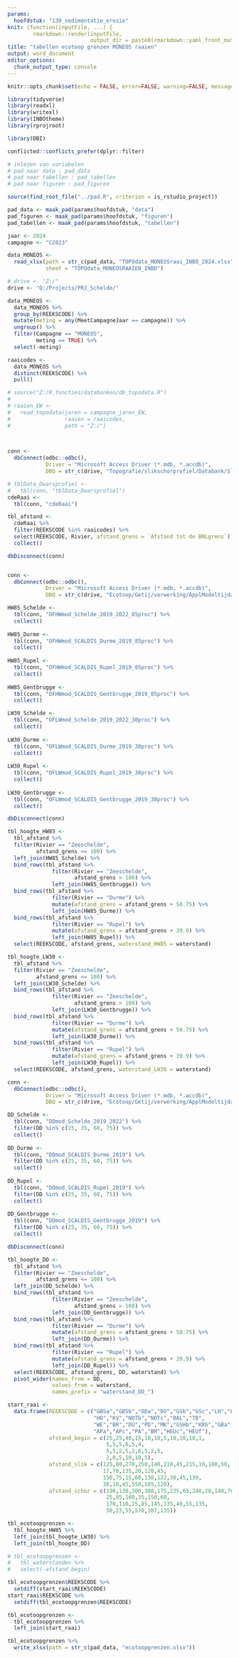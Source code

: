 ```yaml
---
params:
  hoofdstuk: "130_sedimentatie_erosie"
knit: (function(inputFile, ...) {
        rmarkdown::render(inputFile,
                          output_dir = paste0(rmarkdown::yaml_front_matter(inputFile)$params$hoofdstuk, "/output"))})
title: "tabellen ecotoop grenzen MONEOS raaien"
output: word_document
editor_options: 
  chunk_output_type: console
---
```



```r

knitr::opts_chunk$set(echo = FALSE, error=FALSE, warning=FALSE, message=FALSE, cache=FALSE)

```


```r

library(tidyverse)
library(readxl)
library(writexl)
library(INBOtheme)
library(rprojroot)

library(DBI)

conflicted::conflicts_prefer(dplyr::filter)

```


```r

# inlezen van variabelen
# pad naar data : pad_data
# pad naar tabellen : pad_tabellen
# pad naar figuren : pad_figuren

source(find_root_file("../pad.R", criterion = is_rstudio_project))

pad_data <- maak_pad(params$hoofdstuk, "data")
pad_figuren <- maak_pad(params$hoofdstuk, "figuren")
pad_tabellen <- maak_pad(params$hoofdstuk, "tabellen")

```


```r

jaar <- 2024
campagne <- "C2023"

data_MONEOS <- 
  read_xlsx(path = str_c(pad_data, "TOPOdata_MONEOSraai_INBO_2024.xlsx"),
            sheet = "TOPOdata_MONEOSRAAIEN_INBO")

# drive <- "Z:/"
drive <- "Q:/Projects/PRJ_Schelde/"

```


```r

data_MONEOS <-
  data_MONEOS %>% 
  group_by(REEKSCODE) %>% 
  mutate(meting = any(MeetCampagneJaar == campagne)) %>% 
  ungroup() %>% 
  filter(Campagne == "MONEOS",
         meting == TRUE) %>% 
  select(-meting)

raaicodes <- 
  data_MONEOS %>% 
  distinct(REEKSCODE) %>% 
  pull()

```


```r

# source("Z:/R_functies/databanken/db_topodata.R")
# 
# raaien_EW <-
#   read_topodata(jaren = campagne_jaren_EW,
#                 raaien = raaicodes,
#                 path = "Z:/")
 


conn <- 
  dbConnect(odbc::odbc(),
            Driver = "Microsoft Access Driver (*.mdb, *.accdb)",
            DBQ = str_c(drive, "Topografie/slikschorprofiel/Databank/SlikSchorProfiel_data"))

# tblData_Dwarsprofiel <- 
#   tbl(conn, "tblData_Dwarsprofiel")
cdeRaai <- 
  tbl(conn, "cdeRaai")

tbl_afstand <-
  cdeRaai %>% 
  filter(REEKSCODE %in% raaicodes) %>% 
  select(REEKSCODE, Rivier, afstand_grens = `Afstand tot de BNLgrens`) %>% 
  collect()

dbDisconnect(conn)


conn <- 
  dbConnect(odbc::odbc(),
            Driver = "Microsoft Access Driver (*.mdb, *.accdb)",
            DBQ = str_c(drive, "Ecotoop/Getij/verwerking/ApplModeltijdata.mdb"))

HW85_Schelde <-
  tbl(conn, "OFHWmod_Schelde_2019_2022_85proc") %>% 
  collect()
  
HW85_Durme <-
  tbl(conn, "OFHWmod_SCALDIS_Durme_2019_85proc") %>% 
  collect()
  
HW85_Rupel <-
  tbl(conn, "OFHWmod_SCALDIS_Rupel_2019_85proc") %>% 
  collect()
  
HW85_Gentbrugge <-
  tbl(conn, "OFHWmod_SCALDIS_Gentbrugge_2019_85proc") %>% 
  collect()

LW30_Schelde <-
  tbl(conn, "OFLWmod_Schelde_2019_2022_30proc") %>% 
  collect()
  
LW30_Durme <-
  tbl(conn, "OFLWmod_SCALDIS_Durme_2019_30proc") %>% 
  collect()
  
LW30_Rupel <-
  tbl(conn, "OFLWmod_SCALDIS_Rupel_2019_30proc") %>% 
  collect()
  
LW30_Gentbrugge <-
  tbl(conn, "OFLWmod_SCALDIS_Gentbrugge_2019_30proc") %>% 
  collect()

dbDisconnect(conn)

tbl_hoogte_HW85 <-
  tbl_afstand %>% 
  filter(Rivier == "Zeeschelde",
         afstand_grens <= 100) %>% 
  left_join(HW85_Schelde) %>% 
  bind_rows(tbl_afstand %>% 
              filter(Rivier == "Zeeschelde",
                     afstand_grens > 100) %>% 
              left_join(HW85_Gentbrugge)) %>% 
  bind_rows(tbl_afstand %>% 
              filter(Rivier == "Durme") %>% 
              mutate(afstand_grens = afstand_grens + 50.75) %>% 
              left_join(HW85_Durme)) %>% 
  bind_rows(tbl_afstand %>% 
              filter(Rivier == "Rupel") %>% 
              mutate(afstand_grens = afstand_grens + 39.9) %>% 
              left_join(HW85_Rupel)) %>% 
  select(REEKSCODE, afstand_grens, waterstand_HW85 = waterstand)

tbl_hoogte_LW30 <-
  tbl_afstand %>% 
  filter(Rivier == "Zeeschelde",
         afstand_grens <= 100) %>% 
  left_join(LW30_Schelde) %>% 
  bind_rows(tbl_afstand %>% 
              filter(Rivier == "Zeeschelde",
                     afstand_grens > 100) %>% 
              left_join(LW30_Gentbrugge)) %>% 
  bind_rows(tbl_afstand %>% 
              filter(Rivier == "Durme") %>% 
              mutate(afstand_grens = afstand_grens + 50.75) %>% 
              left_join(LW30_Durme)) %>% 
  bind_rows(tbl_afstand %>% 
              filter(Rivier == "Rupel") %>% 
              mutate(afstand_grens = afstand_grens + 39.9) %>% 
              left_join(LW30_Rupel)) %>% 
  select(REEKSCODE, afstand_grens, waterstand_LW30 = waterstand)

```


```r

conn <- 
  dbConnect(odbc::odbc(),
            Driver = "Microsoft Access Driver (*.mdb, *.accdb)",
            DBQ = str_c(drive, "Ecotoop/Getij/verwerking/ApplModeltijdata.mdb"))

DD_Schelde <-
  tbl(conn, "DDmod_Schelde_2019_2022") %>% 
  filter(DD %in% c(25, 35, 60, 75)) %>% 
  collect()
  
DD_Durme <-
  tbl(conn, "DDmod_SCALDIS_Durme_2019") %>% 
  filter(DD %in% c(25, 35, 60, 75)) %>% 
  collect()
  
DD_Rupel <-
  tbl(conn, "DDmod_SCALDIS_Rupel_2019") %>% 
  filter(DD %in% c(25, 35, 60, 75)) %>% 
  collect()
  
DD_Gentbrugge <-
  tbl(conn, "DDmod_SCALDIS_Gentbrugge_2019") %>% 
  filter(DD %in% c(25, 35, 60, 75)) %>% 
  collect()

dbDisconnect(conn)

tbl_hoogte_DD <-
  tbl_afstand %>% 
  filter(Rivier == "Zeeschelde",
         afstand_grens <= 100) %>% 
  left_join(DD_Schelde) %>% 
  bind_rows(tbl_afstand %>% 
              filter(Rivier == "Zeeschelde",
                     afstand_grens > 100) %>% 
              left_join(DD_Gentbrugge)) %>% 
  bind_rows(tbl_afstand %>% 
              filter(Rivier == "Durme") %>% 
              mutate(afstand_grens = afstand_grens + 50.75) %>% 
              left_join(DD_Durme)) %>% 
  bind_rows(tbl_afstand %>% 
              filter(Rivier == "Rupel") %>% 
              mutate(afstand_grens = afstand_grens + 39.9) %>% 
              left_join(DD_Rupel)) %>% 
  select(REEKSCODE, afstand_grens, DD, waterstand) %>% 
  pivot_wider(names_from = DD, 
              values_from = waterstand,
              names_prefix = "waterstand_DD_")

```


```r

start_raai <- 
  data.frame(REEKSCODE = c("GBSa","GBSb","ODa","DO","GSb","GSc","LH","LP","KPb","KPe","GW",
                           "HO","KV","NOTb","NOTc","BAL","TB",
                           "WE","BR","DU","PD","MK","GSHb","KRb","GBa","ZLa",
                           "APa","APc","PA","BM","HEUc","HEUf"), 
             afstand_begin = c(25,25,40,15,10,10,5,10,10,18,1,
                               5,5,5,0,5,4,
                               5,5,2,5,2,6,5,2,5,
                               2,0,5,10,10,5), 
             afstand_slik = c(125,80,270,250,140,210,45,215,10,100,50,
                              17,70,135,20,120,45,
                              150,75,15,60,130,122,30,45,130,
                              38,10,45,550,105,120), 
             afstand_schor = c(190,130,300,300,175,235,65,240,20,140,70,
                               25,85,160,35,150,60,
                               170,110,25,85,145,135,40,55,135,
                               50,23,55,570,107,135))

```


```r

tbl_ecotoopgrenzen <-
  tbl_hoogte_HW85 %>% 
  left_join(tbl_hoogte_LW30) %>% 
  left_join(tbl_hoogte_DD)

# tbl_ecotoopgrenzen <-
#   tbl_waterstanden %>%
#   select(-afstand_begin)

tbl_ecotoopgrenzen$REEKSCODE %>% 
  setdiff(start_raai$REEKSCODE)
start_raai$REEKSCODE %>% 
  setdiff(tbl_ecotoopgrenzen$REEKSCODE)

tbl_ecotoopgrenzen <-
  tbl_ecotoopgrenzen %>% 
  left_join(start_raai)

tbl_ecotoopgrenzen %>% 
  write_xlsx(path = str_c(pad_data, "ecotoopgrenzen.xlsx"))

```

